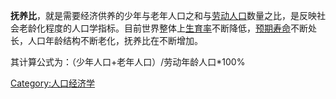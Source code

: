 {{expand|time=2010-04-19T14:55:41+00:00}}
{{unreferenced|time=2010-04-19T14:55:41+00:00}}
'''抚养比'''，就是需要经济供养的少年与老年人口之和与[[劳动人口|劳动人口]]数量之比，是反映社会老龄化程度的人口学指标。目前世界整体上[[生育率|生育率]]不断降低，[[预期寿命|预期寿命]]不断处长，人口年龄结构不断老化，抚养比在不断增加。

其计算公式为：（少年人口+老年人口）/劳动年龄人口*100%

{{Sociology-stub}}
[[Category:人口经济学|Category:人口经济学]]